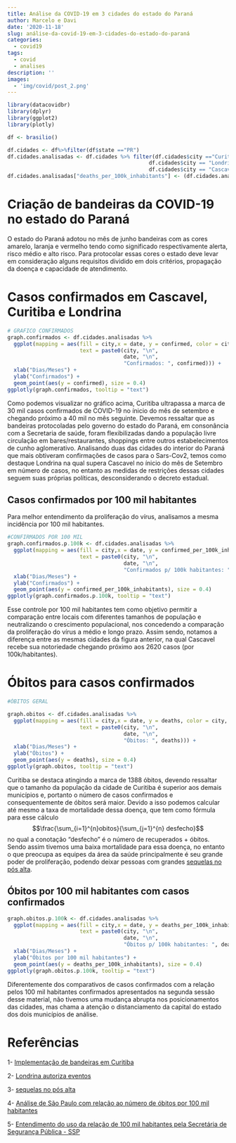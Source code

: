 ```yaml
---
title: Análise da COVID-19 em 3 cidades do estado do Paraná
author: Marcelo e Davi
date: '2020-11-18'
slug: análise-da-covid-19-em-3-cidades-do-estado-do-paraná
categories:
  - covid19
tags:
  - covid
  - analises
description: ''
images:
  - 'img/covid/post_2.png'
---
```


```r
library(datacovidbr)
library(dplyr)
library(ggplot2)
library(plotly)

df <- brasilio()

df.cidades <- df%>%filter(df$state =="PR")
df.cidades.analisadas <- df.cidades %>% filter(df.cidades$city =="Curitiba" |
                                             df.cidades$city == "Londrina" |
                                             df.cidades$city == "Cascavel")
df.cidades.analisadas["deaths_per_100k_inhabitants"] <- (df.cidades.analisadas$deaths/df.cidades.analisadas$estimated_population_2019)*100000

```

# Criação de bandeiras da COVID-19 no estado do Paraná

 O estado do Paraná adotou no mês de junho bandeiras com as cores amarelo, laranja e vermelho tendo como significado respectivamente alerta, risco médio e alto risco. Para protocolar essas cores o estado deve levar em consideração alguns requisitos dividido em dois critérios, propagação da doença e capacidade de atendimento.

# Casos confirmados em Cascavel, Curitiba e Londrina

```r
# GRAFICO CONFIRMADOS
graph.confirmados <- df.cidades.analisadas %>% 
  ggplot(mapping = aes(fill = city,x = date, y = confirmed, color = city,
                       text = paste0(city, "\n",
                                     date, "\n", 
                                     "Confirmados: ", confirmed))) +
  xlab("Dias/Meses") +
  ylab("Confirmados") +
  geom_point(aes(y = confirmed), size = 0.4)
ggplotly(graph.confirmados, tooltip = "text")
```

  Como podemos visualizar no gráfico acima, Curitiba ultrapassa a marca de 30 mil casos confirmados de COVID-19 no ínicio do mês de setembro e chegando próximo a 40 mil no mês seguinte. Devemos ressaltar que as bandeiras protocoladas pelo governo do estado do Paraná, em consonância com a Secretaria de saúde, foram flexibilizadas dando a população livre circulação em bares/restaurantes, shoppings entre outros estabelecimentos de cunho aglomerativo. 
  Analisando duas das cidades do interior do Paraná que mais obtiveram confirmações de casos para o Sars-Cov2, temos como destaque Londrina na qual supera Cascavel no ínicio do mês de Setembro em número de casos, no entanto as medidas de restrições dessas cidades seguem suas próprias políticas, desconsiderando o decreto estadual.
  
## Casos confirmados por 100 mil habitantes  
  
  Para melhor entendimento da proliferação do vírus, analisamos a mesma incidência por 100 mil habitantes. 

```r
#CONFIRMADOS POR 100 MIL
graph.confirmados.p.100k <- df.cidades.analisadas %>% 
  ggplot(mapping = aes(fill = city,x = date, y = confirmed_per_100k_inhabitants, color = city,
                       text = paste0(city, "\n",
                                     date, "\n", 
                                     "Confirmados p/ 100k habitantes: ", confirmed_per_100k_inhabitants))) +
  xlab("Dias/Meses") +
  ylab("Confirmados") +
  geom_point(aes(y = confirmed_per_100k_inhabitants), size = 0.4)
ggplotly(graph.confirmados.p.100k, tooltip = "text")
```

  Esse controle por 100 mil habitantes tem como objetivo permitir a comparação entre locais com diferentes tamanhos de população e neutralizando o crescimento populacional, nos concedendo a comparação da proliferação do vírus a médio e longo prazo. Assim sendo, notamos a diferença entre as mesmas cidades da figura anterior, na qual Cascavel recebe sua notoriedade chegando próximo aos 2620 casos (por 100k/habitantes).


# Óbitos para casos confirmados

```r
#ÓBITOS GERAL

graph.obitos <- df.cidades.analisadas %>% 
  ggplot(mapping = aes(fill = city,x = date, y = deaths, color = city,
                       text = paste0(city, "\n",
                                     date, "\n", 
                                     "Óbitos: ", deaths))) +
  xlab("Dias/Meses") +
  ylab("Óbitos") +
  geom_point(aes(y = deaths), size = 0.4)
ggplotly(graph.obitos, tooltip = "text")
```

  Curitiba se destaca atingindo a marca de 1388 óbitos, devendo ressaltar que o tamanho da população da cidade de Curitiba é superior aos demais municípios e, portanto o número de casos confirmados e consequentemente de óbitos será maior. Devido a isso podemos calcular até mesmo a taxa de mortalidade dessa doença, que tem como fórmula para esse cálculo $$\frac{\sum_{i=1}^{n}obitos}{\sum_{j=1}^{n} desfecho}$$ no qual a conotação "desfecho" é o número de recuperados + óbitos. Sendo assim tivemos uma baixa mortalidade para essa doença, no entanto o que preocupa as equipes da área da saúde principalmente é seu grande poder de proliferação, podendo deixar pessoas com grandes [sequelas no pós alta](http://saudedebate.com.br/noticias/sequelas-da-covid-19-a-vida-nao-voltou-ao-normal-apos-a-alta-hospitalar).

## Óbitos por 100 mil habitantes com casos confirmados

```r
graph.obitos.p.100k <- df.cidades.analisadas %>% 
  ggplot(mapping = aes(fill = city,x = date, y = deaths_per_100k_inhabitants, color = city,
                       text = paste0(city, "\n",
                                     date, "\n", 
                                     "Óbitos p/ 100k habitantes: ", deaths_per_100k_inhabitants))) +
  xlab("Dias/Meses") +
  ylab("Óbitos por 100 mil habitantes") +
  geom_point(aes(y = deaths_per_100k_inhabitants), size = 0.4)
ggplotly(graph.obitos.p.100k, tooltip = "text")
```  

  Diferentemente dos comparativos de casos confirmados com a relação pelos 100 mil habitantes confirmados apresentados na segunda sessão desse material, não tivemos uma mudança abrupta nos posicionamentos das cidades, mas chama a atenção o distanciamento da capital do estado dos dois municípios de análise. 



# Referências

1- [Implementação de bandeiras em Curitiba](https://g1.globo.com/pr/parana/noticia/2020/06/09/coronavirus-curitiba-implanta-sistema-de-bandeiras-para-definir-restricoes-durante-pandemia.ghtml)

2- [Londrina autoriza eventos](https://g1.globo.com/pr/norte-noroeste/noticia/2020/10/14/coronavirus-prefeitura-de-londrina-autoriza-eventos-com-ate-50-pessoas.ghtml)

3- [sequelas no pós alta](http://saudedebate.com.br/noticias/sequelas-da-covid-19-a-vida-nao-voltou-ao-normal-apos-a-alta-hospitalar)

4- [Análise de São Paulo com relação ao número de óbitos por 100 mil habitantes](https://www.seade.gov.br/sp-tem-taxas-de-casos-e-mortes-por-covid-19-a-cada-100-mil-habitantes-maiores-que-as-da-espanha-quando-iniciou-lockdown/)

5- [Entendimento do uso da relação de 100 mil habitantes pela Secretária de Segurança Pública - SSP](https://www.ssp.sp.gov.br/fale/estatisticas/answers.aspx?t=6)
